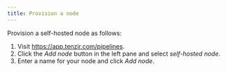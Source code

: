 ```yaml
---
title: Provision a node
---
```


Provision a self-hosted node as follows:

1. Visit https://app.tenzir.com/pipelines.
1. Click the *Add node* button in the left pane and select *self-hosted node*.
1. Enter a name for your node and click *Add node*.